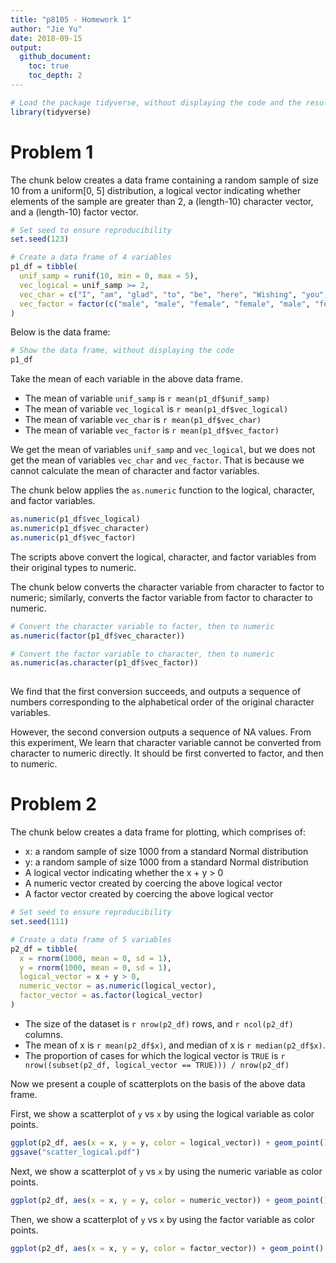 ```yaml
---
title: "p8105 - Homework 1"
author: "Jie Yu"
date: 2018-09-15
output: 
  github_document:
    toc: true
    toc_depth: 2
---
```



```r
# Load the package tidyverse, without displaying the code and the result
library(tidyverse)
```


# Problem 1

The chunk below creates a data frame containing a random sample of size 10 from a uniform[0, 5] distribution, a logical vector indicating whether elements of the sample are greater than 2, a (length-10) character vector, and a (length-10) factor vector.

```r
# Set seed to ensure reproducibility
set.seed(123)  

# Create a data frame of 4 variables
p1_df = tibble(
  unif_samp = runif(10, min = 0, max = 5),
  vec_logical = unif_samp >= 2, 
  vec_char = c("I", "am", "glad", "to", "be", "here", "Wishing", "you", "happiness", "always"),
  vec_factor = factor(c("male", "male", "female", "female", "male", "female", "female", "male", "female", "female"))
)

```

Below is the data frame:

```r
# Show the data frame, without displaying the code
p1_df 
```



Take the mean of each variable in the above data frame.

* The mean of variable `unif_samp` is `r mean(p1_df$unif_samp)`
* The mean of variable `vec_logical` is `r mean(p1_df$vec_logical)`
* The mean of variable `vec_char` is `r mean(p1_df$vec_char)`
* The mean of variable `vec_factor` is `r mean(p1_df$vec_factor)`

We get the mean of variables `unif_samp` and `vec_logical`, but we does not get the mean of variables `vec_char` and `vec_factor`. That is because we cannot calculate the mean of character and factor variables.



The chunk below applies the `as.numeric` function to the logical, character, and factor variables.

```r
as.numeric(p1_df$vec_logical)
as.numeric(p1_df$vec_character)
as.numeric(p1_df$vec_factor)

```

The scripts above convert the logical, character, and factor variables from their original types to numeric. 



The chunk below converts the character variable from character to factor to numeric; similarly, converts the factor variable from factor to character to numeric. 

```r
# Convert the character variable to facter, then to numeric
as.numeric(factor(p1_df$vec_character))   

# Convert the factor variable to character, then to numeric
as.numeric(as.character(p1_df$vec_factor))
                         

```

We find that the first conversion succeeds, and outputs a sequence of numbers corresponding to the alphabetical order of the original character variables.

However, the second conversion outputs a sequence of NA values. From this experiment, We learn that character variable cannot be converted from character to numeric directly. It should be first converted to factor, and then to numeric. 



# Problem 2

The chunk below creates a data frame for plotting, which comprises of:

* x: a random sample of size 1000 from a standard Normal distribution
* y: a random sample of size 1000 from a standard Normal distribution
* A logical vector indicating whether the x + y > 0
* A numeric vector created by coercing the above logical vector
* A factor vector created by coercing the above logical vector

```r
# Set seed to ensure reproducibility
set.seed(111)  

# Create a data frame of 5 variables
p2_df = tibble(
  x = rnorm(1000, mean = 0, sd = 1),
  y = rnorm(1000, mean = 0, sd = 1),
  logical_vector = x + y > 0, 
  numeric_vector = as.numeric(logical_vector),
  factor_vector = as.factor(logical_vector)
)
```


* The size of the dataset is `r nrow(p2_df)` rows, and `r ncol(p2_df)` columns. 
* The mean of x is `r mean(p2_df$x)`, and median of x is `r median(p2_df$x)`. 
* The proportion of cases for which the logical vector is `TRUE` is `r nrow((subset(p2_df, logical_vector == TRUE))) / nrow(p2_df)`



Now we present a couple of scatterplots on the basis of the above data frame.

First, we show a scatterplot of `y` vs `x` by using the logical variable as color points.

```r
ggplot(p2_df, aes(x = x, y = y, color = logical_vector)) + geom_point()
ggsave("scatter_logical.pdf")
```

Next, we show a scatterplot of `y` vs `x` by using the numeric variable as color points.

```r
ggplot(p2_df, aes(x = x, y = y, color = numeric_vector)) + geom_point()
```

Then, we show a scatterplot of `y` vs `x` by using the factor variable as color points.
```r
ggplot(p2_df, aes(x = x, y = y, color = factor_vector)) + geom_point()
```






